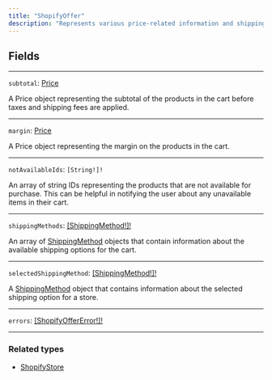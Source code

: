 ```yaml
---
title: "ShopifyOffer"
description: "Represents various price-related information and shipping methods for the products in the cart."
---
```


## Fields

---

`subtotal`: [Price](/api-reference/price)

 A Price object representing the subtotal of the products in the cart before taxes and shipping fees are applied.

---

`margin`: [Price](/api-reference/price)

A Price object representing the margin on the products in the cart.

---

`notAvailableIds`: `[String!]!`

An array of string IDs representing the products that are not available for purchase. This can be helpful in notifying the user about any unavailable items in their cart.

---

`shippingMethods`: [\[ShippingMethod!\]!](/api-reference/shippingmethod)

An array of [ShippingMethod](/api-reference/shippingmethod) objects that contain information about the available shipping options for the cart.

---

`selectedShippingMethod`: [\[ShippingMethod!\]!](/api-reference/shippingmethod)

A [ShippingMethod](/api-reference/shippingmethod) object that contains information about the selected shipping option for a store.

---

`errors`: [\[ShopifyOfferError!\]!](/api-reference/shopifyoffererror)

---

### Related types

* [ShopifyStore](/api-reference/shopifystore)